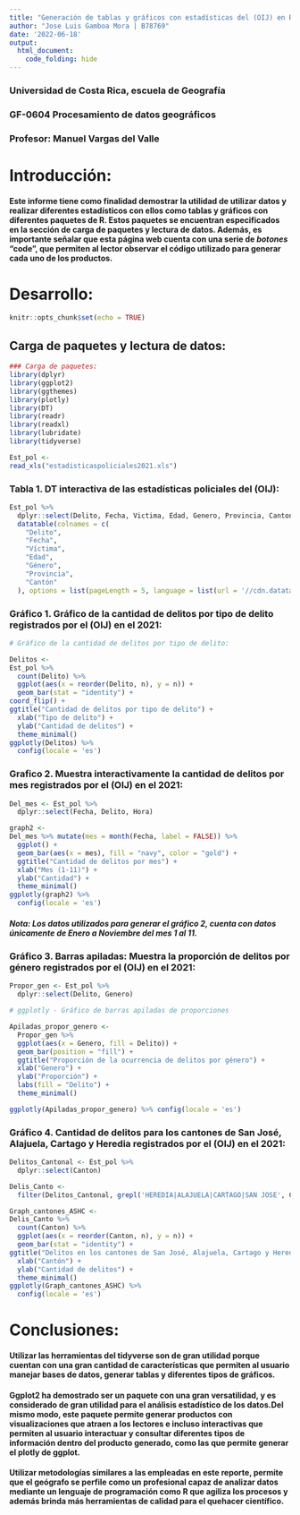 ---
title: "Generación de tablas y gráficos con estadísticas del (OIJ) en R"
author: "Jose Luis Gamboa Mora | B78769"
date: '2022-06-18'
output: 
  html_document:
    code_folding: hide
---
### Universidad de Costa Rica, escuela de Geografía
### GF-0604 Procesamiento de datos geográficos
### Profesor: Manuel Vargas del Valle
# Introducción:
#### Este informe tiene como finalidad demostrar la utilidad de utilizar datos y realizar diferentes estadísticos con ellos como **tablas** y **gráficos** con diferentes paquetes de R. Estos paquetes se encuentran especificados en la sección de carga de paquetes y lectura de datos. Además, es importante señalar que esta página web cuenta con una serie de _botones_ "code", que permiten al lector observar el código utilizado para generar cada uno de los productos.

# Desarrollo:
```{r setup, message=FALSE}
knitr::opts_chunk$set(echo = TRUE)
```

## Carga de paquetes y lectura de datos:

```{r carga de paquetes, message=FALSE}
### Carga de paquetes:
library(dplyr)
library(ggplot2)
library(ggthemes)
library(plotly)
library(DT)
library(readr)
library(readxl)
library(lubridate)
library(tidyverse)
```

```{r lectura-datos, message=FALSE}
Est_pol <-
read_xls("estadisticaspoliciales2021.xls") 
```

### Tabla 1. DT interactiva de las estadísticas policiales del (OIJ):

```{r tabla, message=FALSE}
Est_pol %>%
  dplyr::select(Delito, Fecha, Victima, Edad, Genero, Provincia, Canton) %>%
  datatable(colnames = c(
    "Delito",
    "Fecha",
    "Víctima",
    "Edad",
    "Género",
    "Provincia",
    "Cantón"
  ), options = list(pageLength = 5, language = list(url = '//cdn.datatables.net/plug-ins/1.10.11/i18n/Spanish.json')))
```

### Gráfico 1. Gráfico de la cantidad de delitos por tipo de delito registrados por el (OIJ) en el 2021:

```{r gráfico-1, message=FALSE}
# Gráfico de la cantidad de delitos por tipo de delito:

Delitos <-
Est_pol %>%
  count(Delito) %>%
  ggplot(aes(x = reorder(Delito, n), y = n)) + 
  geom_bar(stat = "identity") +
coord_flip() +
ggtitle("Cantidad de delitos por tipo de delito") + 
  xlab("Tipo de delito") + 
  ylab("Cantidad de delitos") + 
  theme_minimal()
ggplotly(Delitos) %>% 
  config(locale = 'es')
```
### Grafico 2. Muestra interactivamente la cantidad de delitos por mes registrados por el (OIJ) en el 2021:

```{r Grafico-2, message=FALSE}
Del_mes <- Est_pol %>%
  dplyr::select(Fecha, Delito, Hora)
```
```{r Grafico-2.0, message=FALSE}
graph2 <- 
Del_mes %>% mutate(mes = month(Fecha, label = FALSE)) %>%
  ggplot() +
  geom_bar(aes(x = mes), fill = "navy", color = "gold") + 
  ggtitle("Cantidad de delitos por mes") + 
  xlab("Mes (1-11)") + 
  ylab("Cantidad") + 
  theme_minimal() 
ggplotly(graph2) %>%
  config(locale = 'es')
```
##### Nota: Los datos utilizados para generar el gráfico 2, cuenta con datos únicamente de Enero a Noviembre del mes 1 al 11. 


### Gráfico 3. Barras apiladas: Muestra la proporción de delitos por género registrados por el (OIJ) en el 2021: 

```{r definir variables a utilizar, message=FALSE}
Propor_gen <- Est_pol %>%
  dplyr::select(Delito, Genero)
```
```{r grafico de barras apiladas, message=FALSE}
# ggplotly - Gráfico de barras apiladas de proporciones

Apiladas_propor_genero <-
  Propor_gen %>%
  ggplot(aes(x = Genero, fill = Delito)) + 
  geom_bar(position = "fill") +
  ggtitle("Proporción de la ocurrencia de delitos por género") +
  xlab("Genero") +
  ylab("Proporción") +
  labs(fill = "Delito") +
  theme_minimal()

ggplotly(Apiladas_propor_genero) %>% config(locale = 'es')
```

### Gráfico 4. Cantidad de delitos para los cantones de San José, Alajuela, Cartago y Heredia registrados por el (OIJ) en el 2021:

```{r selección de variable a utilizar, message=FALSE}
Delitos_Cantonal <- Est_pol %>%
  dplyr::select(Canton)
```
```{r filtrado, message=FALSE}
Delis_Canto <- 
  filter(Delitos_Cantonal, grepl('HEREDIA|ALAJUELA|CARTAGO|SAN JOSE', Canton))
```
```{r gráfico delitos cantones, message=FALSE}
Graph_cantones_ASHC <-
Delis_Canto %>% 
  count(Canton) %>%
  ggplot(aes(x = reorder(Canton, n), y = n)) + 
  geom_bar(stat = "identity") + 
ggtitle("Delitos en los cantones de San José, Alajuela, Cartago y Heredia") + 
  xlab("Cantón") + 
  ylab("Cantidad de delitos") + 
  theme_minimal()
ggplotly(Graph_cantones_ASHC) %>% 
  config(locale = 'es')
```

# Conclusiones:
#### Utilizar las herramientas del tidyverse son de gran utilidad porque cuentan con una gran cantidad de características que permiten al usuario manejar bases de datos, generar tablas y diferentes tipos de gráficos. 

#### Ggplot2 ha demostrado ser un paquete con una gran versatilidad, y es considerado de gran utilidad para el análisis estadístico de los datos.Del mismo modo, este paquete permite generar productos con visualizaciones que atraen a los lectores e incluso interactivas que permiten al usuario interactuar y consultar diferentes tipos de información dentro del producto generado, como las que permite generar el plotly de ggplot.

#### Utilizar metodologías similares a las empleadas en este reporte, permite que el geógrafo se perfile como un profesional capaz de analizar datos mediante un lenguaje de programación como R que agiliza los procesos y además brinda más herramientas de calidad para el quehacer científico. 